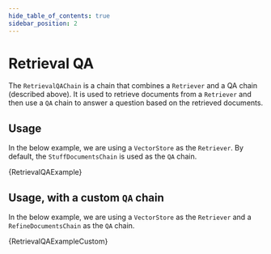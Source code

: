```yaml
---
hide_table_of_contents: true
sidebar_position: 2
---
```



# Retrieval QA

The `RetrievalQAChain` is a chain that combines a `Retriever` and a QA chain (described above). It is used to retrieve documents from a `Retriever` and then use a `QA` chain to answer a question based on the retrieved documents.

## Usage

In the below example, we are using a `VectorStore` as the `Retriever`. By default, the `StuffDocumentsChain` is used as the `QA` chain.

<CodeBlock language="typescript">{RetrievalQAExample}</CodeBlock>

## Usage, with a custom `QA` chain

In the below example, we are using a `VectorStore` as the `Retriever` and a `RefineDocumentsChain` as the `QA` chain.

<CodeBlock language="typescript">{RetrievalQAExampleCustom}</CodeBlock>
